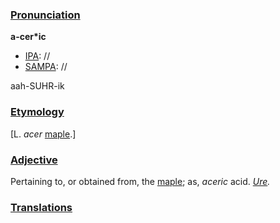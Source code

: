 ===[[Pronunciation]]===

'''a-cer*ic'''
*[[IPA]]: //
*[[SAMPA]]: //
aah-SUHR-ik
===[[Etymology]]===

[L. ''acer'' [[maple]].]
===[[Adjective]]===

Pertaining to, or obtained from, the [[maple]]; as, ''aceric'' acid. ''[[Ure (source)|Ure]].''
===[[Translations]]===